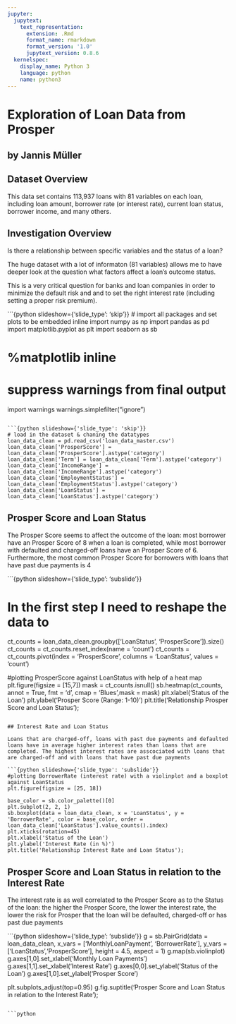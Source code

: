 ```yaml
---
jupyter:
  jupytext:
    text_representation:
      extension: .Rmd
      format_name: rmarkdown
      format_version: '1.0'
      jupytext_version: 0.8.6
  kernelspec:
    display_name: Python 3
    language: python
    name: python3
---
```


# Exploration of Loan Data from Prosper 
## by Jannis Müller



## Dataset Overview

This data set contains 113,937 loans with 81 variables on each loan, including loan amount, borrower rate (or interest rate), current loan status, borrower income, and many others.

## Investigation Overview

Is there a relationship between specific variables and the status of a loan?

The huge dataset with a lot of informaton (81 variables) allows me to have deeper look at the question what factors affect a loan’s outcome status.

This is a very critical question for banks and loan companies in order to minimize the default risk and and to set the right interest rate (including setting a proper risk premium).




```{python slideshow={'slide_type': 'skip'}}
# import all packages and set plots to be embedded inline
import numpy as np
import pandas as pd
import matplotlib.pyplot as plt
import seaborn as sb

# %matplotlib inline

# suppress warnings from final output
import warnings
warnings.simplefilter("ignore")
```

```{python slideshow={'slide_type': 'skip'}}
# load in the dataset & chaning the datatypes
loan_data_clean = pd.read_csv('loan_data_master.csv')
loan_data_clean['ProsperScore'] = loan_data_clean['ProsperScore'].astype('category')
loan_data_clean['Term'] = loan_data_clean['Term'].astype('category')
loan_data_clean['IncomeRange'] = loan_data_clean['IncomeRange'].astype('category')
loan_data_clean['EmploymentStatus'] = loan_data_clean['EmploymentStatus'].astype('category')
loan_data_clean['LoanStatus'] = loan_data_clean['LoanStatus'].astype('category')

```

## Prosper Score and Loan Status

The Prosper Score seems to affect the outcome of the loan: most borrower have an Prosper Score of 8 when a loan is completed, while most borrower with defaulted and charged-off loans have an Prosper Score of 6. Furthermore, the most common Prosper Score for borrowers with loans that have past due payments is 4

```{python slideshow={'slide_type': 'subslide'}}

# In the first step I need to reshape the data to
ct_counts = loan_data_clean.groupby(['LoanStatus', 'ProsperScore']).size()
ct_counts = ct_counts.reset_index(name = 'count')
ct_counts = ct_counts.pivot(index = 'ProsperScore', columns = 'LoanStatus', values = 'count')

#plotting ProsperScore against LoanStatus with help of a heat map
plt.figure(figsize = [15,7])
mask = ct_counts.isnull()
sb.heatmap(ct_counts, annot = True, fmt = 'd', cmap = 'Blues',mask = mask)
plt.xlabel('Status of the Loan')
plt.ylabel('Prosper Score (Range: 1-10)')
plt.title('Relationship Prosper Score and Loan Status');
```

## Interest Rate and Loan Status

Loans that are charged-off, loans with past due payments and defaulted loans have in average higher interest rates than loans that are completed. The highest interest rates are asscociated with loans that are charged-off and with loans that have past due payments

```{python slideshow={'slide_type': 'subslide'}}
#plotting BorrowerRate (interest rate) with a violinplot and a boxplot against LoanStatus 
plt.figure(figsize = [25, 18])

base_color = sb.color_palette()[0]
plt.subplot(2, 2, 1)
sb.boxplot(data = loan_data_clean, x = 'LoanStatus', y = 'BorrowerRate', color = base_color, order = loan_data_clean['LoanStatus'].value_counts().index)
plt.xticks(rotation=45)
plt.xlabel('Status of the Loan')
plt.ylabel('Interest Rate (in %)')
plt.title('Relationship Interest Rate and Loan Status');

```

## Prosper Score and Loan Status in relation to the Interest Rate

The interest rate is as well correlated to the Prosper Score as to the Status of the loan: the higher the Prosper Score, the lower the interest rate, the lower the risk for Prosper that the loan will be defaulted, charged-off or has past due payments

```{python slideshow={'slide_type': 'subslide'}}
g = sb.PairGrid(data = loan_data_clean, x_vars = ['MonthlyLoanPayment', 'BorrowerRate'],
                y_vars = ['LoanStatus','ProsperScore'], height = 4.5, aspect = 1)
g.map(sb.violinplot)
g.axes[1,0].set_xlabel('Monthly Loan Payments')
g.axes[1,1].set_xlabel('Interest Rate')
g.axes[0,0].set_ylabel('Status of the Loan')
g.axes[1,0].set_ylabel('Prosper Score')

plt.subplots_adjust(top=0.95)
g.fig.suptitle('Prosper Score and Loan Status in relation to the Interest Rate');
```

```python

```
